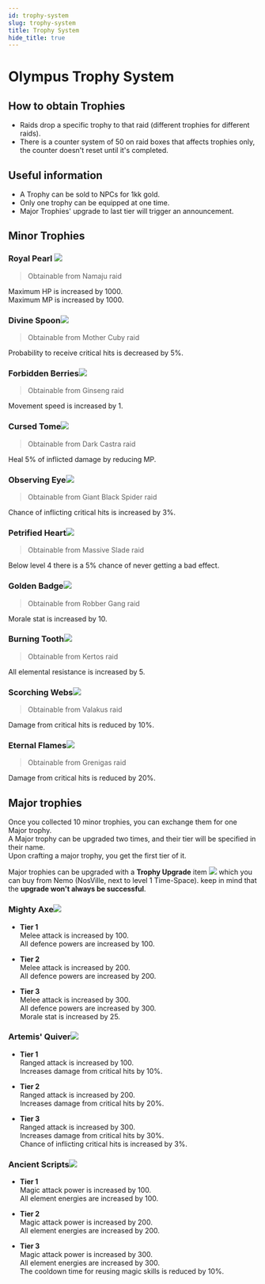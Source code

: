 ```yaml
---
id: trophy-system
slug: trophy-system
title: Trophy System
hide_title: true
---
```



# Olympus Trophy System

## How to obtain Trophies

- Raids drop a specific trophy to that raid (different trophies for different raids).
- There is a counter system of 50 on raid boxes that affects trophies only, the counter doesn't reset until it's completed.

## Useful information

- A Trophy can be sold to NPCs for 1kk gold.
- Only one trophy can be equipped at one time.
- Major Trophies' upgrade to last tier will trigger an announcement.


## Minor Trophies

### Royal Pearl ![](https://nosapki.nostale.club/images/Ikona/2237.png)
> Obtainable from Namaju raid

<BCard> 
Maximum HP is increased by 1000. <br/>
Maximum MP is increased by 1000.
</BCard>

### Divine Spoon![](https://i.imgur.com/PVyLurt.png) 
> Obtainable from Mother Cuby raid
 
<BCard>
Probability to receive critical hits is decreased by 5%.
</BCard>

### Forbidden Berries![](https://i.imgur.com/pnixIEo.png) 
> Obtainable from Ginseng raid

<BCard>
Movement speed is increased by 1.
</BCard>

### Cursed Tome![](https://i.imgur.com/UmMJPf6.png) 
> Obtainable from Dark Castra raid

<BCard>
Heal 5% of inflicted damage by reducing MP.
</BCard>

### Observing Eye![](https://i.imgur.com/ZZOpAN9.png) 
> Obtainable from Giant Black Spider raid
 
<BCard> 
Chance of inflicting critical hits is increased by 3%.
</BCard>

### Petrified Heart![](https://i.imgur.com/KDdHk0Q.png) 
> Obtainable from Massive Slade raid

<BCard> 
Below level 4 there is a 5% chance of never getting a bad effect.
</BCard>

### Golden Badge![](https://i.imgur.com/ebHycc0.png) 
> Obtainable from Robber Gang raid

<BCard> 
Morale stat is increased by 10.
</BCard>

### Burning Tooth![](https://i.imgur.com/cYMNumk.png) 
> Obtainable from Kertos raid

<BCard>
All elemental resistance is increased by 5.
</BCard>

### Scorching Webs![](https://i.imgur.com/rm6mDju.png) 
> Obtainable from Valakus raid

<BCard> 
Damage from critical hits is reduced by 10%.
</BCard>

### Eternal Flames![](https://i.imgur.com/bkMNUyR.png) 
> Obtainable from Grenigas raid

<BCard> 
Damage from critical hits is reduced by 20%.
</BCard>

<br/>

## Major trophies
Once you collected 10 minor trophies, you can exchange them for one Major trophy.  
A Major trophy can be upgraded two times, and their tier will be specified in their name.  
Upon crafting a major trophy, you get the first tier of it.

Major trophies can be upgraded with a **Trophy Upgrade** item ![](https://i.imgur.com/VdsanI5.png) which you can buy from Nemo (NosVille, next to level 1 Time-Space). keep in mind that the **upgrade won't always be successful**.

### Mighty Axe![](https://i.imgur.com/NrOge7L.png)

- **Tier 1** <br/>
<BCard>Melee attack is increased by 100. <br/> 
All defence powers are increased by 100. </BCard>


- **Tier 2** <br/>
<BCard>Melee attack is increased by 200. <br/>
All defence powers are increased by 200. </BCard>


- **Tier 3** <br/>
<BCard>Melee attack is increased by 300. <br/>
All defence powers are increased by 300. <br/>
Morale stat is increased by 25. </BCard>


### Artemis' Quiver![](https://i.imgur.com/5hXyVF8.png)

- **Tier 1** <br/>
<BCard>Ranged attack is increased by 100. <br/>
Increases damage from critical hits by 10%. </BCard>


- **Tier 2** <br/>
<BCard>Ranged attack is increased by 200. <br/>
Increases damage from critical hits by 20%. </BCard>


- **Tier 3** <br/>
<BCard>Ranged attack is increased by 300. <br/>
Increases damage from critical hits by 30%. <br/>
Chance of inflicting critical hits is increased by 3%. </BCard>


### Ancient Scripts![](https://i.imgur.com/QkfY9Mh.png)

- **Tier 1** <br/>
<BCard>Magic attack power is increased by 100. <br/>
All element energies are increased by 100. </BCard>


- **Tier 2** <br/>
<BCard>Magic attack power is increased by 200. <br/>
All element energies are increased by 200. </BCard>


- **Tier 3** <br/>
<BCard>Magic attack power is increased by 300. <br/>
All element energies are increased by 300. <br/>
The cooldown time for reusing magic skills is reduced by 10%. </BCard>
